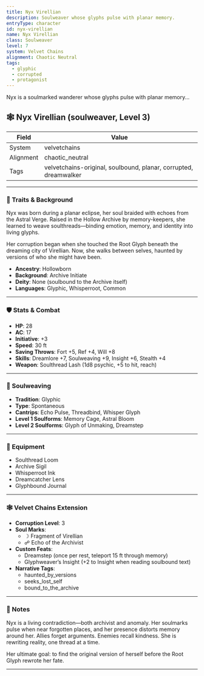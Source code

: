 ```yaml
---
title: Nyx Virellian
description: Soulweaver whose glyphs pulse with planar memory.
entryType: character
id: nyx-virellian
name: Nyx Virellian
class: Soulweaver
level: 7
system: Velvet Chains
alignment: Chaotic Neutral
tags:
  - glyphic
  - corrupted
  - protagonist
---
```


Nyx is a soulmarked wanderer whose glyphs pulse with planar memory...

## 🕸️ Nyx Virellian (soulweaver, Level 3)

| Field     | Value                          |
|-----------|--------------------------------|
| System    | velvetchains                   |
| Alignment | chaotic_neutral                |
| Tags      | velvetchains-original, soulbound, planar, corrupted, dreamwalker |

---

### 🧬 Traits & Background

Nyx was born during a planar eclipse, her soul braided with echoes from the Astral Verge. Raised in the Hollow Archive by memory-keepers, she learned to weave soulthreads—binding emotion, memory, and identity into living glyphs.

Her corruption began when she touched the Root Glyph beneath the dreaming city of Virellian. Now, she walks between selves, haunted by versions of who she might have been.

- **Ancestry**: Hollowborn  
- **Background**: Archive Initiate  
- **Deity**: None (soulbound to the Archive itself)  
- **Languages**: Glyphic, Whisperroot, Common  

---

### 🛡️ Stats & Combat

- **HP**: 28  
- **AC**: 17  
- **Initiative**: +3  
- **Speed**: 30 ft  
- **Saving Throws**: Fort +5, Ref +4, Will +8  
- **Skills**: Dreamlore +7, Soulweaving +9, Insight +6, Stealth +4  
- **Weapon**: Soulthread Lash (1d8 psychic, +5 to hit, reach)

---

### 🔮 Soulweaving

- **Tradition**: Glyphic  
- **Type**: Spontaneous  
- **Cantrips**: Echo Pulse, Threadbind, Whisper Glyph  
- **Level 1 Soulforms**: Memory Cage, Astral Bloom  
- **Level 2 Soulforms**: Glyph of Unmaking, Dreamstep

---

### 🎒 Equipment

- Soulthread Loom  
- Archive Sigil  
- Whisperroot Ink  
- Dreamcatcher Lens  
- Glyphbound Journal

---

### 🕸️ Velvet Chains Extension

- **Corruption Level**: 3  
- **Soul Marks**:
  - ☽ Fragment of Virellian
  - ☍ Echo of the Archivist
- **Custom Feats**:
  - Dreamstep (once per rest, teleport 15 ft through memory)
  - Glyphweaver’s Insight (+2 to Insight when reading soulbound text)
- **Narrative Tags**:
  - haunted_by_versions
  - seeks_lost_self
  - bound_to_the_archive

---

### 📝 Notes

Nyx is a living contradiction—both archivist and anomaly. Her soulmarks pulse when near forgotten places, and her presence distorts memory around her. Allies forget arguments. Enemies recall kindness. She is rewriting reality, one thread at a time.

Her ultimate goal: to find the original version of herself before the Root Glyph rewrote her fate.

---

